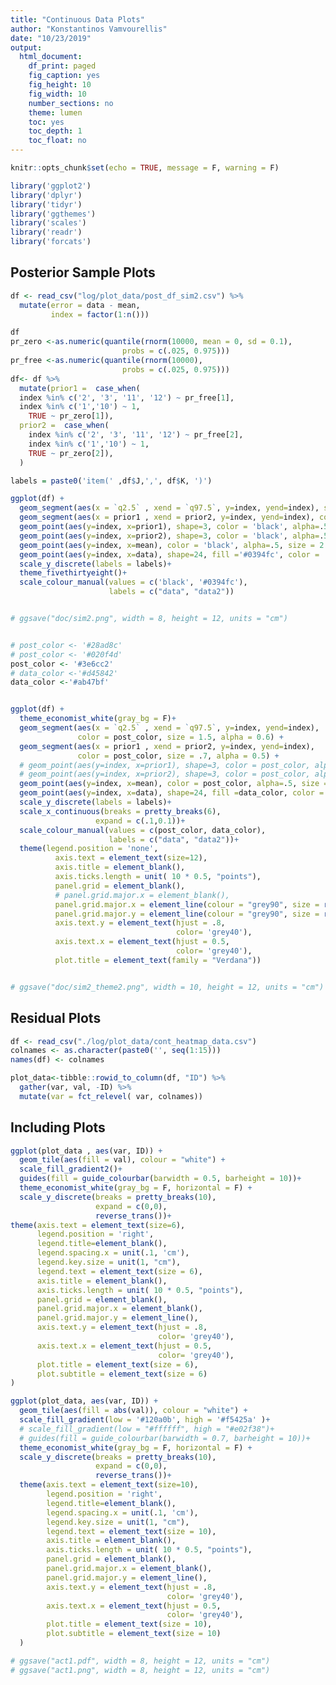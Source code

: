 ```yaml
---
title: "Continuous Data Plots"
author: "Konstantinos Vamvourellis"
date: "10/23/2019"
output:
  html_document:
    df_print: paged
    fig_caption: yes
    fig_height: 10
    fig_width: 10
    number_sections: no
    theme: lumen
    toc: yes
    toc_depth: 1
    toc_float: no
---
```



```r
knitr::opts_chunk$set(echo = TRUE, message = F, warning = F)
```

```r
library('ggplot2')
library('dplyr')
library('tidyr')
library('ggthemes')
library('scales')
library('readr')
library('forcats')
```


## Posterior Sample Plots

```r
df <- read_csv("log/plot_data/post_df_sim2.csv") %>%
  mutate(error = data - mean,
         index = factor(1:n()))

df
pr_zero <-as.numeric(quantile(rnorm(10000, mean = 0, sd = 0.1),
                         probs = c(.025, 0.975)))
pr_free <-as.numeric(quantile(rnorm(10000),
                         probs = c(.025, 0.975)))
df<- df %>%
  mutate(prior1 =  case_when(
  index %in% c('2', '3', '11', '12') ~ pr_free[1],
  index %in% c('1','10') ~ 1,
    TRUE ~ pr_zero[1]),
  prior2 =  case_when(
    index %in% c('2', '3', '11', '12') ~ pr_free[2],
    index %in% c('1','10') ~ 1,
    TRUE ~ pr_zero[2]),
  )

labels = paste0('item(' ,df$J,',', df$K, ')')

ggplot(df) +
  geom_segment(aes(x = `q2.5` , xend = `q97.5`, y=index, yend=index), size = 1.5, alpha = 0.6) +
  geom_segment(aes(x = prior1 , xend = prior2, y=index, yend=index), color = 'black', size = 1, alpha = 0.5) +
  geom_point(aes(y=index, x=prior1), shape=3, color = 'black', alpha=.5)+
  geom_point(aes(y=index, x=prior2), shape=3, color = 'black', alpha=.5)+
  geom_point(aes(y=index, x=mean), color = 'black', alpha=.5, size = 2.5)+
  geom_point(aes(y=index, x=data), shape=24, fill ='#0394fc', color =  '#0394fc', alpha=.5, size = 2.5)+
  scale_y_discrete(labels = labels)+
  theme_fivethirtyeight()+
  scale_colour_manual(values = c('black', '#0394fc'),
                      labels = c("data", "data2"))


# ggsave("doc/sim2.png", width = 8, height = 12, units = "cm")


# post_color <- '#28ad8c'
# post_color <- '#020f4d'
post_color <- '#3e6cc2'
# data_color <-'#d45842'
data_color <-'#ab47bf'


ggplot(df) +
  theme_economist_white(gray_bg = F)+
  geom_segment(aes(x = `q2.5` , xend = `q97.5`, y=index, yend=index),
               color = post_color, size = 1.5, alpha = 0.6) +
  geom_segment(aes(x = prior1 , xend = prior2, y=index, yend=index),
               color = post_color, size = .7, alpha = 0.5) +
  # geom_point(aes(y=index, x=prior1), shape=3, color = post_color, alpha=.5)+
  # geom_point(aes(y=index, x=prior2), shape=3, color = post_color, alpha=.5)+
  geom_point(aes(y=index, x=mean), color = post_color, alpha=.5, size = 2.5)+
  geom_point(aes(y=index, x=data), shape=24, fill =data_color, color =  data_color, alpha=.5, size = 2.5)+
  scale_y_discrete(labels = labels)+
  scale_x_continuous(breaks = pretty_breaks(6),
                   expand = c(.1,0.1))+
  scale_colour_manual(values = c(post_color, data_color),
                      labels = c("data", "data2"))+
  theme(legend.position = 'none',
          axis.text = element_text(size=12),
          axis.title = element_blank(),
          axis.ticks.length = unit( 10 * 0.5, "points"),
          panel.grid = element_blank(),
          # panel.grid.major.x = element_blank(),
          panel.grid.major.x = element_line(colour = "grey90", size = rel(.5)),
          panel.grid.major.y = element_line(colour = "grey90", size = rel(.5)),
          axis.text.y = element_text(hjust = .8,
                                     color= 'grey40'),
          axis.text.x = element_text(hjust = 0.5,
                                     color= 'grey40'),
          plot.title = element_text(family = "Verdana"))


# ggsave("doc/sim2_theme2.png", width = 10, height = 12, units = "cm")

```




## Residual Plots

```r
df <- read_csv("./log/plot_data/cont_heatmap_data.csv") 
colnames <- as.character(paste0('', seq(1:15)))
names(df) <- colnames

plot_data<-tibble::rowid_to_column(df, "ID") %>%
  gather(var, val, -ID) %>%
  mutate(var = fct_relevel( var, colnames))
```

## Including Plots


```r
ggplot(plot_data , aes(var, ID)) +
  geom_tile(aes(fill = val), colour = "white") +
  scale_fill_gradient2()+
  guides(fill = guide_colourbar(barwidth = 0.5, barheight = 10))+
  theme_economist_white(gray_bg = F, horizontal = F) +
  scale_y_discrete(breaks = pretty_breaks(10),
                   expand = c(0,0),
                   reverse_trans())+
theme(axis.text = element_text(size=6),
      legend.position = 'right',
      legend.title=element_blank(),
      legend.spacing.x = unit(.1, 'cm'),
      legend.key.size = unit(1, "cm"),
      legend.text = element_text(size = 6),
      axis.title = element_blank(),
      axis.ticks.length = unit( 10 * 0.5, "points"),
      panel.grid = element_blank(),
      panel.grid.major.x = element_blank(),
      panel.grid.major.y = element_line(),
      axis.text.y = element_text(hjust = .8,
                                 color= 'grey40'),
      axis.text.x = element_text(hjust = 0.5,
                                 color= 'grey40'),
      plot.title = element_text(size = 6),
      plot.subtitle = element_text(size = 6)
)
```

```r
ggplot(plot_data, aes(var, ID)) +
  geom_tile(aes(fill = abs(val)), colour = "white") +
  scale_fill_gradient(low = '#120a0b', high = '#f5425a' )+
  # scale_fill_gradient(low = "#ffffff", high = "#e02f38")+
  # guides(fill = guide_colourbar(barwidth = 0.7, barheight = 10))+
  theme_economist_white(gray_bg = F, horizontal = F) +
  scale_y_discrete(breaks = pretty_breaks(10),
                   expand = c(0,0),
                   reverse_trans())+
  theme(axis.text = element_text(size=10),
        legend.position = 'right',
        legend.title=element_blank(),
        legend.spacing.x = unit(.1, 'cm'),
        legend.key.size = unit(1, "cm"),
        legend.text = element_text(size = 10),
        axis.title = element_blank(),
        axis.ticks.length = unit( 10 * 0.5, "points"),
        panel.grid = element_blank(),
        panel.grid.major.x = element_blank(),
        panel.grid.major.y = element_line(),
        axis.text.y = element_text(hjust = .8,
                                   color= 'grey40'),
        axis.text.x = element_text(hjust = 0.5,
                                   color= 'grey40'),
        plot.title = element_text(size = 10),
        plot.subtitle = element_text(size = 10)
  )

```

```r
# ggsave("act1.pdf", width = 8, height = 12, units = "cm")
# ggsave("act1.png", width = 8, height = 12, units = "cm")
```

